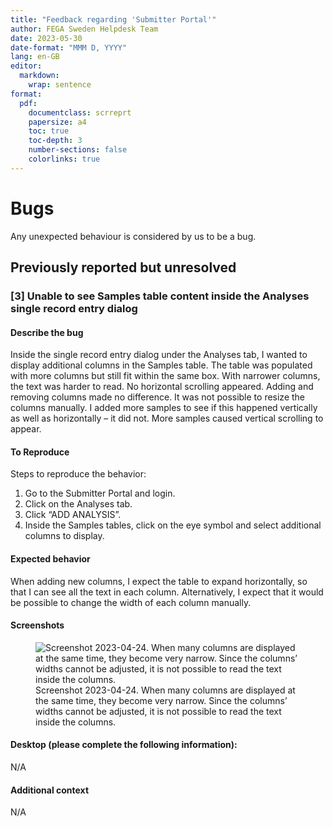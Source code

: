 ```yaml
---
title: "Feedback regarding 'Submitter Portal'"
author: FEGA Sweden Helpdesk Team
date: 2023-05-30
date-format: "MMM D, YYYY"
lang: en-GB
editor: 
  markdown: 
    wrap: sentence
format:
  pdf:
    documentclass: scrreprt
    papersize: a4
    toc: true
    toc-depth: 3
    number-sections: false
    colorlinks: true
---
```


# Bugs

Any unexpected behaviour is considered by us to be a bug.

## Previously reported but unresolved

### \[3\] Unable to see Samples table content inside the Analyses single record entry dialog

#### Describe the bug

Inside the single record entry dialog under the Analyses tab, I wanted to display additional columns in the Samples table.
The table was populated with more columns but still fit within the same box.
With narrower columns, the text was harder to read.
No horizontal scrolling appeared.
Adding and removing columns made no difference.
It was not possible to resize the columns manually.
I added more samples to see if this happened vertically as well as horizontally -- it did not.
More samples caused vertical scrolling to appear.

#### To Reproduce

Steps to reproduce the behavior:

1.  Go to the Submitter Portal and login.
2.  Click on the Analyses tab.
3.  Click "ADD ANALYSIS".
4.  Inside the Samples tables, click on the eye symbol and select additional columns to display.

#### Expected behavior

When adding new columns, I expect the table to expand horizontally, so that I can see all the text in each column.
Alternatively, I expect that it would be possible to change the width of each column manually.

#### Screenshots

![Screenshot 2023-04-24. When many columns are displayed at the same time, they become very narrow. Since the columns' widths cannot be adjusted, it is not possible to read the text inside the columns.](images/2023-04-24_submitter-portal.png)

#### Desktop (please complete the following information):

N/A

#### Additional context

N/A
